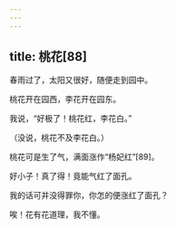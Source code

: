 ```yaml
---
---
---
```

title: 桃花[88]
---




春雨过了，太阳又很好，随便走到园中。

桃花开在园西，李花开在园东。

我说，“好极了！桃花红，李花白。”

（没说，桃花不及李花白。）

桃花可是生了气，满面涨作“杨妃红”[89]。

好小子！真了得！竟能气红了面孔。

我的话可并没得罪你，你怎的便涨红了面孔？

唉！花有花道理，我不懂。
